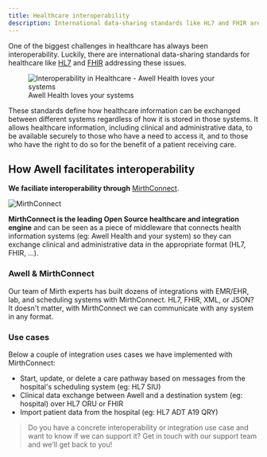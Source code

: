 ```yaml
---
title: Healthcare interoperability
description: International data-sharing standards like HL7 and FHIR are meant to enhance healthcare interoperability
---
```


One of the biggest challenges in healthcare has always been interoperability. Luckily, there are international data-sharing standards for healthcare like [HL7](https://www.hl7.org/implement/standards/product_brief.cfm?product_id=185) and [FHIR](https://www.hl7.org/fhir/) addressing these issues.

<figure className="w-full flex flex-col justify-center text-center relative -mt-10">
  <img
    src="https://res.cloudinary.com/da7x4rzl4/image/upload/v1651756063/Developer%20portal/6294e9fba51345c0e7b9731f_Integration.png"
    alt="Interoperability in Healthcare - Awell Health loves your systems"
    className="w-7/12 mx-auto"
  />
  <figcaption className="dark:text-slate-400">
    Awell Health loves your systems
  </figcaption>
</figure>

These standards define how healthcare information can be exchanged between different systems regardless of how it is stored in those systems. It allows healthcare information, including clinical and administrative data, to be available securely to those who have a need to access it, and to those who have the right to do so for the benefit of a patient receiving care.

## How Awell facilitates interoperability

**We faciliate interoperability through** [MirthConnect](https://www.nextgen.com/products-and-services/integration-engine).

<div className="flex justify-center">
  <img
    src="https://res.cloudinary.com/kkontichfc/image/upload/v1649752641/mirth-logo_tkjqfz.png"
    alt="MirthConnect"
    className="w-48"
  />
</div>

**MirthConnect is the leading Open Source healthcare and integration engine** and can be seen as a piece of middleware that connects health information systems (eg: Awell Health and your system) so they can exchange clinical and administrative data in the appropriate format (HL7, FHIR, ...).

### Awell & MirthConnect

Our team of Mirth experts has built dozens of integrations with EMR/EHR, lab, and scheduling systems with MirthConnect. HL7, FHIR, XML, or JSON? It doesn't matter, with MirthConnect we can communicate with any system in any format.

### Use cases

Below a couple of integration uses cases we have implemented with MirthConnect:

- Start, update, or delete a care pathway based on messages from the hospital's scheduling system (eg: HL7 SIU)
- Clinical data exchange between Awell and a destination system (eg: hospital) over HL7 ORU or FHIR
- Import patient data from the hospital (eg: HL7 ADT A19 QRY)

> Do you have a concrete interoperability or integration use case and want to know if we can support it? Get in touch with our support team and we'll get back to you!
